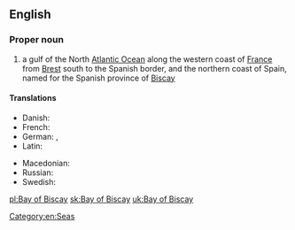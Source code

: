 ==English==
{{wikipedia}}

===Proper noun===
{{en-proper noun|head=[[bay|Bay]] [[of]] [[Biscay]]}}

# a gulf of the North [[Atlantic Ocean]] along the western coast of [[France]] from [[Brest]] south to the Spanish border, and the northern coast of Spain, named for the Spanish province of [[Biscay]]

====Translations====
{{trans-top|gulf}}
* Danish: {{t|da|Biscayabugten}}
* French: {{t+|fr|golfe de Gascogne|m}}
* German: {{t|de|Golf von Biskaya|m}}, {{t|de|Biskaya|f}}
* Latin: {{t|la|Mare Cantabricum|n}}
{{trans-mid}}
* Macedonian: {{t|mk|Бискајски Залив|tr=Bískajski Záliv|m}}
* Russian: {{t|ru|Биска́йский зали́в|m|sc=Cyrl|tr=Biskájskij zalív}}
* Swedish: {{t|sv|Biscayabukten}}
{{trans-bottom}}

[[Category:en:Seas]]

[[pl:Bay of Biscay]]
[[sk:Bay of Biscay]]
[[uk:Bay of Biscay]]